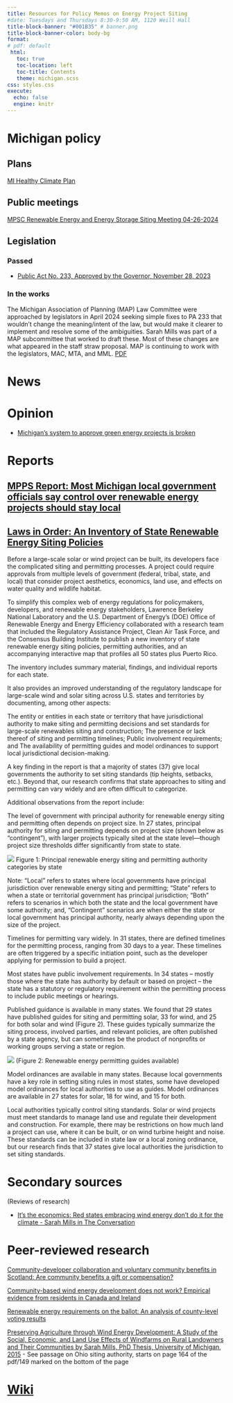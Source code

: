 ```yaml
---
title: Resources for Policy Memos on Energy Project Siting
#date: Tuesdays and Thursdays 8:30-9:50 AM, 1120 Weill Hall
title-block-banner: "#001B35" # banner.png
title-block-banner-color: body-bg
format:
# pdf: default
 html:
   toc: true
   toc-location: left
   toc-title: Contents
   theme: michigan.scss
css: styles.css
execute:
  echo: false
  engine: knitr
---
```



# Michigan policy 

## Plans 

[MI Healthy Climate Plan](https://www.michigan.gov/egle/about/organization/climate-and-energy/mi-healthy-climate-plan)

## Public meetings

[MPSC Renewable Energy and Energy Storage Siting Meeting 04-26-2024](https://www.youtube.com/watch?v=Z9IK_tm6f28)

## Legislation

### Passed 

- [Public Act No. 233, Approved by the Governor, November 28, 2023](https://www.legislature.mi.gov/documents/2023-2024/publicact/htm/2023-PA-0233.htm)

### In the works 

The Michigan Association of Planning (MAP) Law Committee were approached by legislators in April 2024 seeking simple fixes to PA 233 that wouldn't change the meaning/intent of the law, but would make it clearer to implement and resolve some of the ambiguities.  Sarah Mills was part of a MAP subcommittee that worked to draft these. Most of these changes are what appeared in the staff straw proposal.  MAP is continuing to work with the legislators, MAC, MTA, and MML. [PDF](INSERT LINK)

# News


# Opinion

- [Michigan’s system to approve green energy projects is broken
](https://www.bridgemi.com/guest-commentary/opinion-michigans-system-approve-green-energy-projects-broken)

# Reports

## [MPPS Report: Most Michigan local government officials say control over renewable energy projects should stay local](https://closup.umich.edu/news/2024/new-mpps-report-most-michigan-local-government-officials-say-control-over-renewable)

## [Laws in Order: An Inventory of State Renewable Energy Siting Policies](https://emp.lbl.gov/publications/laws-order-inventory-state-renewable)

Before a large-scale solar or wind project can be built, its developers face the complicated siting and permitting processes. A project could require approvals from multiple levels of government (federal, tribal, state, and local) that consider project aesthetics, economics, land use, and effects on water quality and wildlife habitat.

 

To simplify this complex web of energy regulations for policymakers, developers, and renewable energy stakeholders, Lawrence Berkeley National Laboratory and the U.S. Department of Energy’s (DOE) Office of Renewable Energy and Energy Efficiency collaborated with a research team that included the Regulatory Assistance Project, Clean Air Task Force, and the Consensus Building Institute to publish a new inventory of state renewable energy siting policies, permitting authorities, and an accompanying interactive map that profiles all 50 states plus Puerto Rico.

 

The inventory includes summary material, findings, and individual reports for each state.

It also provides an improved understanding of the regulatory landscape for large-scale wind and solar siting across U.S. states and territories by documenting, among other aspects:

 

The entity or entities in each state or territory that have jurisdictional authority to make siting and permitting decisions and set standards for large-scale renewables siting and construction;
The presence or lack thereof of siting and permitting timelines;
Public involvement requirements; and
The availability of permitting guides and model ordinances to support local jurisdictional decision-making.
 

A key finding in the report is that a majority of states (37) give local governments the authority to set siting standards (tip heights, setbacks, etc.). Beyond that, our research confirms that state approaches to siting and permitting can vary widely and are often difficult to categorize.



Additional observations from the report include:

 

The level of government with principal authority for renewable energy siting and permitting often depends on project size. In 27 states, principal authority for siting and permitting depends on project size (shown below as “contingent”), with larger projects typically sited at the state level—though project size thresholds differ significantly from state to state.

 
![](figs/emp-report-1.png) 
Figure 1: Principal renewable energy siting and permitting authority categories by state


Note: “Local” refers to states where local governments have principal jurisdiction over renewable energy siting and permitting; “State” refers to when a state or territorial government has principal jurisdiction; “Both” refers to scenarios in which both the state and the local government have some authority; and, “Contingent” scenarios are when either the state or local government has principal authority, nearly always depending upon the size of the project.

 

Timelines for permitting vary widely.  In 31 states, there are defined timelines for the permitting process, ranging from 30 days to a year. These timelines are often triggered by a specific initiation point, such as the developer applying for permission to build a project.

 

Most states have public involvement requirements. In 34 states – mostly those where the state has authority by default or based on project – the state has a statutory or regulatory requirement within the permitting process to include public meetings or hearings.

 

Published guidance is available in many states. We found that 29 states have published guides for siting and permitting solar, 33 for wind, and 25 for both solar and wind (Figure 2). These guides typically summarize the siting process, involved parties, and relevant policies, are often published by a state agency, but can sometimes be the product of nonprofits or working groups serving a state or region.



![](figs/emp-report-2.png) (Figure 2: Renewable energy permitting guides available)


Model ordinances are available in many states. Because local governments have a key role in setting siting rules in most states, some have developed model ordinances for local authorities to use as guides. Model ordinances are available in 27 states for solar, 18 for wind, and 15 for both.

 

Local authorities typically control siting standards. Solar or wind projects must meet standards to manage land use and regulate their development and construction. For example, there may be restrictions on how much land a project can use, where it can be built, or on wind turbine height and noise. These standards can be included in state law or a local zoning ordinance, but our research finds that 37 states give local authorities the jurisdiction to set siting standards.


# Secondary sources 

(Reviews of research)

- [It’s the economics: Red states embracing wind energy don’t do it for the climate - Sarah Mills in The Conversation](https://theconversation.com/its-the-economics-red-states-embracing-wind-energy-dont-do-it-for-the-climate-104899)

# Peer-reviewed research 

[Community-developer collaboration and voluntary community benefits in Scotland: Are community benefits a gift or compensation?](https://www.sciencedirect.com/science/article/pii/S0301421524001848?dgcid=raven_sd_via_email)

[Community-based wind energy development does not work? Empirical evidence from residents in Canada and Ireland](https://www.sciencedirect.com/science/article/pii/S0301421524002192?dgcid=raven_sd_via_email)

[Renewable energy requirements on the ballot: An analysis of county-level voting results](https://www.sciencedirect.com/science/article/pii/S0301421520306601)

[Preserving Agriculture through Wind Energy Development: A Study of the Social, Economic, and Land Use Effects of Windfarms on Rural Landowners and Their Communities by Sarah Mills, PhD Thesis, University of Michigan, 2015](https://deepblue.lib.umich.edu/bitstream/handle/2027.42/111508/sbmills_1.pdf?sequence=1&isAllowed=y)
- See passage on Ohio siting authority, starts on page 164 of the pdf/149 marked on the bottom of the page


# [Wiki](https://docs.google.com/document/d/1JXMjQyCxCCgnQ9jALE8k8rdS4N8TuESqwbBY0Y950ek/edit?usp=sharing)

